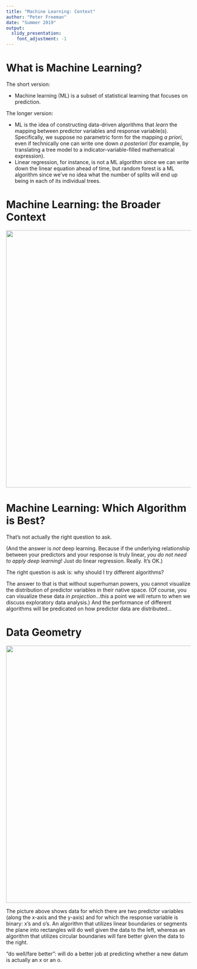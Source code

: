 ```yaml
---
title: "Machine Learning: Context"
author: "Peter Freeman"
date: "Summer 2019"
output: 
  slidy_presentation:
    font_adjustment: -1
---
```


What is Machine Learning?
===

The short version:

- Machine learning (ML) is a subset of statistical learning that focuses on prediction.

The longer version:

- ML is the idea of constructing data-driven algorithms that *learn* the mapping between predictor variables and response variable(s). Specifically, we suppose no parametric form for the mapping *a priori*, even if technically one can write one down *a posteriori* (for example, by translating a tree model to a indicator-variable-filled mathematical expression).
- Linear regression, for instance, is not a ML algorithm since we can write down the linear equation ahead of time, but random forest is a ML algorithm since we've no idea what the number of splits will end up being in each of its individual trees.

Machine Learning: the Broader Context
===

<center>![](http://www.stat.cmu.edu/~pfreeman/ml_broad_context.png){width=700px}</center>

Machine Learning: Which Algorithm is Best?
===

That's not actually the right question to ask.

(And the answer is *not* deep learning. Because if the underlying relationship between your predictors and your response is truly linear, *you do not need to apply deep learning*! Just do linear regression. Really. It's OK.)

The right question is ask is: why should I try different algorithms?

The answer to that is that without superhuman powers, you cannot visualize the distribution of predictor variables in their native space. (Of course, you can visualize these data *in projection*...this a point we will return to when we discuss exploratory data analysis.) And the performance of different algorithms will be predicated on how predictor data are distributed...

Data Geometry
===

<center>![](http://www.stat.cmu.edu/~pfreeman/data_geometry.png){width=700px}</center>

The picture above shows data for which there are two predictor variables (along the x-axis and the y-axis) and for which the response variable is binary: x's and o's. An algorithm that utilizes linear boundaries or segments the plane into rectangles will do well given the data to the left, whereas an algorithm that utilizes circular boundaries will fare better given the data to the right.

"do well/fare better": will do a better job at predicting whether a new datum is actually an x or an o.

